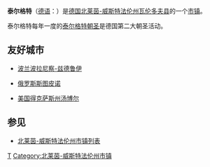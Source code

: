 {{Infobox Settlement
| name = 泰尔格特
| native_name             = Telgte
| settlement_type         = 市镇
| image_skyline = Telgte Ems.jpg
| imagesize = 250px
| image_caption = 
| image_flag = 
| image_shield = 
| pushpin_map = Germany
| pushpin_label_position = bottom
| subdivision_type = 国家
| subdivision_name = {{GER}}
| subdivision_type1 = [[德国行政区划|州]]
| subdivision_name1 = [[北莱茵-威斯特法伦州|北莱茵-威斯特法伦州]]
| subdivision_type2 = [[县_(德国)|县]]
| subdivision_name2 =  [[瓦伦多夫县|瓦伦多夫县]]
| elevation_m = 54
| elevation_ft = 
| area_total_km2 = 90.6
| population_total        = 19056
| population_as_of        = 2011
| population_density_km2  = auto
| timezone = [[欧洲中部时间|CET]]
| utc_offset = +1
| timezone_DST = [[欧洲中部夏令时间|CEST]]
| utc_offset_DST = +2
| postal_code_type        = 邮编
| postal_code             = 48291
| latd = 51
| latm = 58
| lats = 55
| latNS = N
| longd = 07
| longm = 47
| longs = 08
| longEW = E
| website = http://www.telgte.de  
}}
'''泰尔格特'''（[[德语|德语]]：'''{{lang|de|Telgte}}'''）是[[德国|德国]][[北莱茵-威斯特法伦州|北莱茵-威斯特法伦州]][[瓦伦多夫县|瓦伦多夫县]]的一个[[市镇_(德国)|市镇]]。

泰尔格特每年一度的[[泰尔格特朝圣|泰尔格特朝圣]]是德国第二大朝圣活动。

==友好城市==
*{{flagicon|Poland}}[[波兰|波兰]][[波拉尼察-兹德鲁伊|波拉尼察-兹德鲁伊]]
*{{flagicon|Russia}}[[俄罗斯|俄罗斯]][[斯图皮诺|斯图皮诺]]
*{{flagicon|USA}}[[美国|美国]][[汤博尔_(得克萨斯州)|得克萨斯州汤博尔]]

== 参见 ==
*[[北莱茵-威斯特法伦州市镇列表|北莱茵-威斯特法伦州市镇列表]]

{{Authority control}}
{{Germany-geo-stub}}

[[Category:北莱茵-威斯特法伦州市镇|T]]
[[Category:北莱茵-威斯特法伦州市镇|Category:北莱茵-威斯特法伦州市镇]]